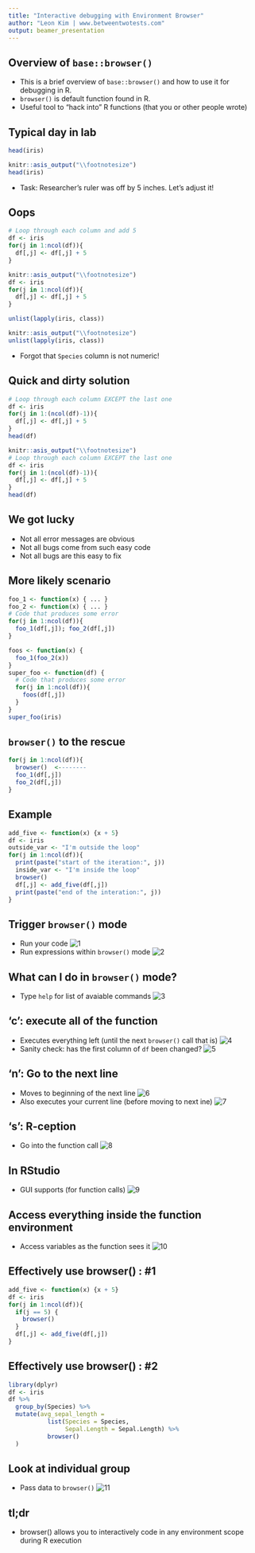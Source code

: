 ```yaml
---
title: "Interactive debugging with Environment Browser"
author: "Leon Kim | www.betweentwotests.com"
output: beamer_presentation
---
```


## Overview of `base::browser()`
- This is a brief overview of `base::browser()` and how to use it for debugging in R.
- `browser()` is default function found in R.
- Useful tool to "hack into" R functions (that you or other people wrote)

## Typical day in lab
```r
head(iris)
```

```r
knitr::asis_output("\\footnotesize")
head(iris)
```
- Task: Researcher's ruler was off by 5 inches. Let's adjust it!

## Oops {.build}
```r
# Loop through each column and add 5
df <- iris
for(j in 1:ncol(df)){
  df[,j] <- df[,j] + 5
}
```
```r
knitr::asis_output("\\footnotesize")
df <- iris
for(j in 1:ncol(df)){
  df[,j] <- df[,j] + 5
}
```

```r
unlist(lapply(iris, class))
```
```r
knitr::asis_output("\\footnotesize")
unlist(lapply(iris, class))
```
- Forgot that `Species` column is not numeric!

## Quick and dirty solution {.build}
```r
# Loop through each column EXCEPT the last one
df <- iris
for(j in 1:(ncol(df)-1)){
  df[,j] <- df[,j] + 5
}
head(df)
```
```r
knitr::asis_output("\\footnotesize")
# Loop through each column EXCEPT the last one
df <- iris
for(j in 1:(ncol(df)-1)){
  df[,j] <- df[,j] + 5
}
head(df)
```

## We got lucky
- Not all error messages are obvious
- Not all bugs come from such easy code
- Not all bugs are this easy to fix

## More likely scenario {.build}
```r
foo_1 <- function(x) { ... }
foo_2 <- function(x) { ... }
# Code that produces some error
for(j in 1:ncol(df)){
  foo_1(df[,j]); foo_2(df[,j])
}
```

```r
foos <- function(x) {
  foo_1(foo_2(x))
}
super_foo <- function(df) {
  # Code that produces some error
  for(j in 1:ncol(df)){
    foos(df[,j])
  }
}
super_foo(iris)
```

## `browser()` to the rescue
```r
for(j in 1:ncol(df)){
  browser()  <--------
  foo_1(df[,j])
  foo_2(df[,j])
}
```

## Example
```r
add_five <- function(x) {x + 5}
df <- iris
outside_var <- "I'm outside the loop"
for(j in 1:ncol(df)){
  print(paste("start of the iteration:", j)) 
  inside_var <- "I'm inside the loop"
  browser()
  df[,j] <- add_five(df[,j])
  print(paste("end of the interation:", j)) 
}
```

## Trigger `browser()` mode
- Run your code
![1](Capture-1.PNG)
- Run expressions within `browser()` mode
![2](Capture-2.PNG)

## What can I do in `browser()` mode?
- Type `help` for list of avaiable commands
![3](Capture-3.PNG)

## 'c': execute all of the function
- Executes everything left (until the next `browser()` call that is)
![4](Capture-4.PNG)
- Sanity check: has the first column of `df` been changed?
![5](Capture-5.PNG)

## 'n': Go to the next line
- Moves to beginning of the next line
![6](Capture-6.PNG)
- Also executes your current line (before moving to next ine)
![7](Capture-7.PNG)

## 's': R-ception
- Go into the function call
![8](Capture-8.PNG)

## In RStudio
- GUI supports (for function calls)
![9](Capture-9.PNG)

## Access everything inside the function environment
- Access variables as the function sees it
![10](Capture-10.PNG)

## Effectively use browser() : #1
```r
add_five <- function(x) {x + 5}
df <- iris
for(j in 1:ncol(df)){
  if(j == 5) {
    browser()
  }
  df[,j] <- add_five(df[,j])
}
```

## Effectively use browser() : #2
```r
library(dplyr)
df <- iris
df %>%
  group_by(Species) %>%
  mutate(avg_sepal_length = 
           list(Species = Species, 
                Sepal.Length = Sepal.Length) %>% 
           browser()
  )
```

## Look at individual group
- Pass data to `browser()`
![11](Capture-11.PNG)

## tl;dr
- browser() allows you to interactively code in any environment scope during R execution
